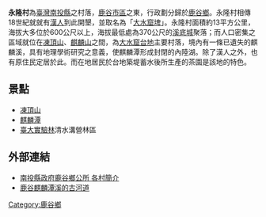 {{Otheruses|永隆村|subject=台灣南投縣鹿谷鄉的一個村|other=同名的村}}
{{ROC Village or Li Info
| Village/LiName  = 永隆
| Village/Li      = 村
| City/CountyName = 南投縣
| DivName         = 鹿谷鄉
| OldName         = 大水窟埤
| AreaTotal       = 13
| Sub             = 13
| HouseholdTotal  = 603
| YearMonth       = 2008年5月
| PopTotal        = 1,897
| Male            = 1,007
| Female          = 890
| Neighbors       = [[秀峰村_(台灣)|秀峰村]]、[[鹿谷村|鹿谷村]]、[[彰雅村|彰雅村]]<br>[[鳳凰村_(鹿谷鄉)|鳳凰村]]<br>[[水里鄉|-{水里}-鄉]]
| MapLocation     = 
| Head            = 何垔墩
| Address         = 永隆村和平巷17之2號
| Phone           = 049-2753856(村辦公處)
| Website         = 
| DataSource      = 戶口資料：[http://village.nantou.gov.tw/lkcg/05.htm 鹿谷鄉戶政事務所]
}}
'''永隆村'''為[[臺灣|臺灣]][[南投縣|南投縣]]之村落，[[鹿谷市區|鹿谷市區]]之東，行政劃分歸於[[鹿谷鄉|鹿谷鄉]]。永隆村相傳18世紀就就有[[漢人|漢人]]到此開墾，並取名為「[[大水窟_(南投縣鹿谷鄉)|大水窟埤]]」。永隆村面積約13平方公里，海拔大多位於600公尺以上，海拔最低處為370公尺的[[溪底城|溪底城]]聚落；而人口密集之區域就位在[[凍頂山|凍頂山]]、[[麒麟山|麒麟山]]之間，為[[大水窟台地|大水窟台地]]主要村落，境內有一條已遺失的麒麟溪，具有地理學術研究之意義，使麒麟潭形成封閉的內陸湖。除了漢人之外，也有原住民定居於此。而在地居民於台地築堤蓄水後所生產的茶園是該地的特色。

==景點==
*[[凍頂山|凍頂山]]
*[[麒麟潭|麒麟潭]]
*[[臺大實驗林|臺大實驗林]]清水溝營林區

==外部連結==
*[http://www.lugu.gov.tw/form/index-1.php?m=2&m1=5&m2=78&id=23 南投縣政府鹿谷鄉公所 各村簡介]{{dead link|date=2018年1月 |bot=InternetArchiveBot |fix-attempted=yes }}
*[http://tgru.geog.ntu.edu.tw/GeogManager/magazine/NO_09/CH_5/SEL_1/9-4.htm 鹿谷麒麟潭溪的古河道]{{dead link|date=2018年3月 |bot=InternetArchiveBot |fix-attempted=yes }}

{{南投縣鹿谷鄉行政區劃}}

[[Category:鹿谷鄉|Category:鹿谷鄉]]